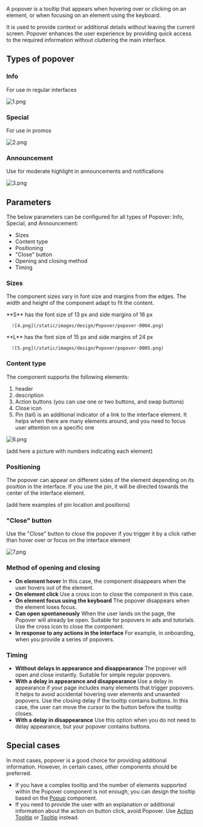 A popover is a tooltip that appears when hovering over or clicking on an element, or when focusing on an element using the keyboard.

It is used to provide context or additional details without leaving the current screen. Popover enhances the user experience by providing quick access to the required information without cluttering the main interface.

## Types of popover

### Info

For use in regular interfaces

![1.png](/static/images/design/Popover/popover-0001.png)

### Special

For use in promos

![2.png](/static/images/design/Popover/popover-0002.png)

### **Announcement**

Use for moderate highlight in announcements and notifications

![3.png](/static/images/design/Popover/popover-0003.png)

## Parameters

The below parameters can be configured for all types of Popover: Info, Special, and Announcement:

- Sizes
- Content type
- Positioning
- "Close" button
- Opening and closing method
- Timing

### **Sizes**

The component sizes vary in font size and margins from the edges. The width and height of the component adapt to fit the content.


<div className="row">
   <div className="col-12 col-md-6">
      **S** has the font size of 13 px and side margins of 16 px

      ![4.png](/static/images/design/Popover/popover-0004.png)
   </div>
   <div className="col-12 col-md-6">
      **L** has the font size of 15 px and side margins of 24 px

      ![5.png](/static/images/design/Popover/popover-0005.png)
   </div>
</div>

### Content type

The component supports the following elements:

1. header
2. description
3. Action buttons (you can use one or two buttons, and swap buttons)
4. Close icon
5. Pin (tail) is an additional indicator of a link to the interface element. It helps when there are many elements around, and you need to focus user attention on a specific one

![6.png](/static/images/design/Popover/popover-0006.png)

(add here a picture with numbers indicating each element)

### Positioning

The popover can appear on different sides of the element depending on its position in the interface. If you use the pin, it will be directed towards the center of the interface element.

(add here examples of pin location and positions)

### "Close" button

Use the "Close" button to close the popover if you trigger it by a click rather than hover over or focus on the interface element

![7.png](/static/images/design/Popover/popover-0007.png)

### Method of opening and closing

- **On element hover**
   In this case, the component disappears when the user hovers out of the element.
- **On element click**
   Use a cross icon to close the component in this case.
- **On element focus using the keyboard**
   The popover disappears when the element loses focus.
- **Can open spontaneously**
   When the user lands on the page, the Popover will already be open. Suitable for popovers in ads and tutorials. Use the cross icon to close the component.
- **In response to any actions in the interface**
   For example, in onboarding, when you provide a series of popovers.

### Timing

- **Without delays in appearance and disappearance**
   The popover will open and close instantly. Suitable for simple regular popovers.
- **With a delay in appearance and disappearance**
   Use a delay in appearance if your page includes many elements that trigger popovers. It helps to avoid accidental hovering over elements and unwanted popovers. Use the closing delay if the tooltip contains buttons. In this case, the user can move the cursor to the button before the tooltip closes.
- **With a delay in disappearance**
   Use this option when you do not need to delay appearance, but your popover contains buttons.

## Special cases

In most cases, popover is a good choice for providing additional information. However, in certain cases, other components should be preferred.

- If you have a complex tooltip and the number of elements supported within the Popover component is not enough, you can design the tooltip based on the [Popup](/design/guides/popup) component.
- If you need to provide the user with an explanation or additional information about the action on button click, avoid Popover. Use [Action Tooltip](/design/guides/action-tooltip) or [Tooltip](/design/guides/tooltip) instead.